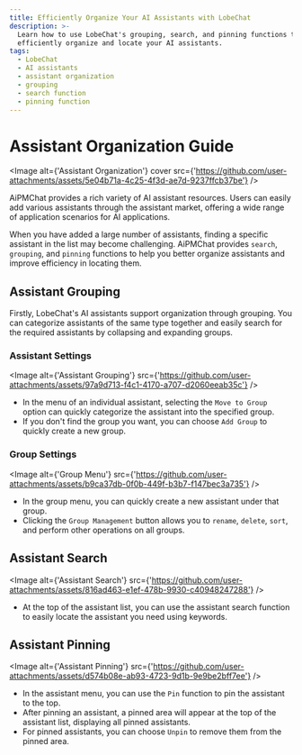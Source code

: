 ```yaml
---
title: Efficiently Organize Your AI Assistants with LobeChat
description: >-
  Learn how to use LobeChat's grouping, search, and pinning functions to
  efficiently organize and locate your AI assistants.
tags:
  - LobeChat
  - AI assistants
  - assistant organization
  - grouping
  - search function
  - pinning function
---
```


# Assistant Organization Guide

<Image
  alt={'Assistant Organization'}
  cover
  src={'https://github.com/user-attachments/assets/5e04b71a-4c25-4f3d-ae7d-9237ffcb37be'}
/>

AiPMChat provides a rich variety of AI assistant resources. Users can easily add various assistants through the assistant market, offering a wide range of application scenarios for AI applications.

When you have added a large number of assistants, finding a specific assistant in the list may become challenging. AiPMChat provides `search`, `grouping`, and `pinning` functions to help you better organize assistants and improve efficiency in locating them.

## Assistant Grouping

Firstly, LobeChat's AI assistants support organization through grouping. You can categorize assistants of the same type together and easily search for the required assistants by collapsing and expanding groups.

### Assistant Settings

<Image
  alt={'Assistant Grouping'}
  src={'https://github.com/user-attachments/assets/97a9d713-f4c1-4170-a707-d2060eeab35c'}
/>

- In the menu of an individual assistant, selecting the `Move to Group` option can quickly categorize the assistant into the specified group.
- If you don't find the group you want, you can choose `Add Group` to quickly create a new group.

### Group Settings

<Image
  alt={'Group Menu'}
  src={'https://github.com/user-attachments/assets/b9ca37db-0f0b-449f-b3b7-f147bec3a735'}
/>

- In the group menu, you can quickly create a new assistant under that group.
- Clicking the `Group Management` button allows you to `rename`, `delete`, `sort`, and perform other operations on all groups.

## Assistant Search

<Image
  alt={'Assistant Search'}
  src={'https://github.com/user-attachments/assets/816ad463-e1ef-478b-9930-c40948247288'}
/>

- At the top of the assistant list, you can use the assistant search function to easily locate the assistant you need using keywords.

## Assistant Pinning

<Image
  alt={'Assistant Pinning'}
  src={'https://github.com/user-attachments/assets/d574b08e-ab93-4723-9d1b-9e9be2bff7ee'}
/>

- In the assistant menu, you can use the `Pin` function to pin the assistant to the top.
- After pinning an assistant, a pinned area will appear at the top of the assistant list, displaying all pinned assistants.
- For pinned assistants, you can choose `Unpin` to remove them from the pinned area.
